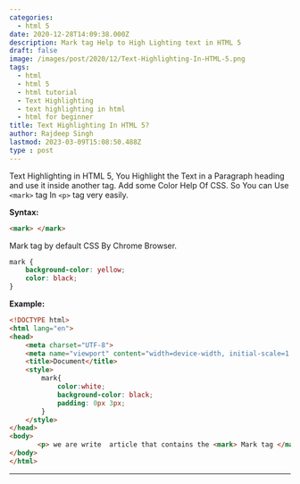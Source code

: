 ```yaml
---
categories:
  - html 5
date: 2020-12-28T14:09:38.000Z
description: Mark tag Help to High Lighting text in HTML 5
draft: false
image: /images/post/2020/12/Text-Highlighting-In-HTML-5.png
tags:
  - html
  - html 5
  - html tutorial
  - Text Highlighting
  - text highlighting in html
  - html for beginner
title: Text Highlighting In HTML 5?
author: Rajdeep Singh
lastmod: 2023-03-09T15:08:50.488Z
type : post
---
```


Text Highlighting in HTML 5, You Highlight the Text in a Paragraph heading and
use it inside another tag. Add some Color Help Of CSS. So You can Use `<mark>`
tag In `<p>` tag very easily.

**Syntax:**

```html
<mark> </mark>
```

Mark tag by default CSS By Chrome Browser.

```css
mark {
    background-color: yellow;
    color: black;
}
```

**Example:**

```html
<!DOCTYPE html>
<html lang="en">
<head>
    <meta charset="UTF-8">
    <meta name="viewport" content="width=device-width, initial-scale=1.0">
    <title>Document</title>
    <style>
        mark{
            color:white;
            background-color: black;
            padding: 0px 3px;
        }
    </style>
</head>
<body>
       <p> we are write  article that contains the <mark> Mark tag </mark> for Highlighting the text. you will make it easier to see it.</p>    
</body>
</html>
```

---
